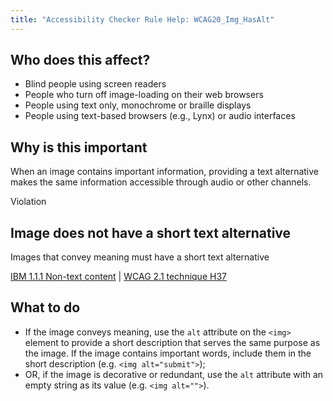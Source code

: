 ```yaml
---
title: "Accessibility Checker Rule Help: WCAG20_Img_HasAlt"
---
```


<div className="toolHelp">
<Row>
<Column colLg={5} colMd={3} colSm={4} className="toolLeft">

## Who does this affect?

* Blind people using screen readers
* People who turn off image-loading on their web browsers
* People using text only, monochrome or braille displays
* People using text-based browsers (e.g., Lynx) or audio interfaces

## Why is this important

When an image contains important information, providing a text alternative makes the same information accessible through audio or other channels.
</Column>
<Column colLg={11} colMd={5} colSm={4} className="toolMain">

<div id="locLevel" className="level-violation">Violation</div>

## Image does not have a short text alternative
Images that convey meaning must have a short text alternative

[IBM 1.1.1 Non-text content](http://www.ibm.com/able/guidelines/ci162/non_text_content.html) | [WCAG 2.1 technique H37](https://www.w3.org/WAI/WCAG21/Techniques/html/H37)

<div id="locSnippet"></div>

## What to do

* If the image conveys meaning, use the `alt` attribute on the `<img>` element to provide a short description that serves the same purpose as the image. If the image contains important words, include them in the short description (e.g. `<img alt="submit">`);
* OR, if the image is decorative or redundant, use the `alt` attribute with an empty string as its value (e.g. `<img alt="">`).


</Column>
</Row>
</div>

